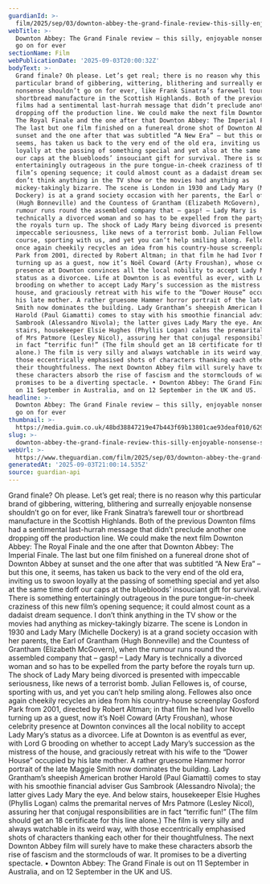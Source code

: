```yaml
---
guardianId: >-
  film/2025/sep/03/downton-abbey-the-grand-finale-review-this-silly-enjoyable-nonsense-should-go-on-for-ever
webTitle: >-
  Downton Abbey: The Grand Finale review – this silly, enjoyable nonsense should
  go on for ever
sectionName: Film
webPublicationDate: '2025-09-03T20:00:32Z'
bodyText: >-
  Grand finale? Oh please. Let’s get real; there is no reason why this
  particular brand of gibbering, wittering, blithering and surreally enjoyable
  nonsense shouldn’t go on for ever, like Frank Sinatra’s farewell tour or
  shortbread manufacture in the Scottish Highlands. Both of the previous Downton
  films had a sentimental last-hurrah message that didn’t preclude another one
  dropping off the production line. We could make the next film Downton Abbey:
  The Royal Finale and the one after that Downton Abbey: The Imperial Finale.
  The last but one film finished on a funereal drone shot of Downton Abbey at
  sunset and the one after that was subtitled “A New Era” – but this one, it
  seems, has taken us back to the very end of the old era, inviting us to swoon
  loyally at the passing of something special and yet also at the same time doff
  our caps at the bluebloods’ insouciant gift for survival. There is something
  entertainingly outrageous in the pure tongue-in-cheek craziness of this new
  film’s opening sequence; it could almost count as a dadaist dream sequence. I
  don’t think anything in the TV show or the movies had anything as
  mickey-takingly bizarre. The scene is London in 1930 and Lady Mary (Michelle
  Dockery) is at a grand society occasion with her parents, the Earl of Grantham
  (Hugh Bonneville) and the Countess of Grantham (Elizabeth McGovern), when the
  rumour runs round the assembled company that – gasp! – Lady Mary is
  technically a divorced woman and so has to be expelled from the party before
  the royals turn up. The shock of Lady Mary being divorced is presented with
  impeccable seriousness, like news of a terrorist bomb. Julian Fellowes is, of
  course, sporting with us, and yet you can’t help smiling along. Fellowes also
  once again cheekily recycles an idea from his country-house screenplay Gosford
  Park from 2001, directed by Robert Altman; in that film he had Ivor Novello
  turning up as a guest, now it’s Noël Coward (Arty Froushan), whose celebrity
  presence at Downton convinces all the local nobility to accept Lady Mary’s
  status as a divorcee. Life at Downton is as eventful as ever, with Lord G
  brooding on whether to accept Lady Mary’s succession as the mistress of the
  house, and graciously retreat with his wife to the “Dower House” occupied by
  his late mother. A rather gruesome Hammer horror portrait of the late Maggie
  Smith now dominates the building. Lady Grantham’s sheepish American brother
  Harold (Paul Giamatti) comes to stay with his smoothie financial adviser Gus
  Sambrook (Alessandro Nivola); the latter gives Lady Mary the eye. And below
  stairs, housekeeper Elsie Hughes (Phyllis Logan) calms the premarital nerves
  of Mrs Patmore (Lesley Nicol), assuring her that conjugal responsibilities are
  in fact “terrific fun!” (The film should get an 18 certificate for this line
  alone.) The film is very silly and always watchable in its weird way, with
  those eccentrically emphasised shots of characters thanking each other for
  their thoughtfulness. The next Downton Abbey film will surely have to make
  these characters absorb the rise of fascism and the stormclouds of war. It
  promises to be a diverting spectacle. • Downton Abbey: The Grand Finale is out
  on 11 September in Australia, and on 12 September in the UK and US.
headline: >-
  Downton Abbey: The Grand Finale review – this silly, enjoyable nonsense should
  go on for ever
thumbnail: >-
  https://media.guim.co.uk/48bd38847219e47b443f69b13801cae93deaf010/629_120_3600_2880/500.jpg
slug: >-
  downton-abbey-the-grand-finale-review-this-silly-enjoyable-nonsense-should-go-on-for-ever
webUrl: >-
  https://www.theguardian.com/film/2025/sep/03/downton-abbey-the-grand-finale-review-this-silly-enjoyable-nonsense-should-go-on-for-ever
generatedAt: '2025-09-03T21:00:14.535Z'
source: guardian-api
---
```

Grand finale? Oh please. Let’s get real; there is no reason why this particular brand of gibbering, wittering, blithering and surreally enjoyable nonsense shouldn’t go on for ever, like Frank Sinatra’s farewell tour or shortbread manufacture in the Scottish Highlands. Both of the previous Downton films had a sentimental last-hurrah message that didn’t preclude another one dropping off the production line. We could make the next film Downton Abbey: The Royal Finale and the one after that Downton Abbey: The Imperial Finale. The last but one film finished on a funereal drone shot of Downton Abbey at sunset and the one after that was subtitled “A New Era” – but this one, it seems, has taken us back to the very end of the old era, inviting us to swoon loyally at the passing of something special and yet also at the same time doff our caps at the bluebloods’ insouciant gift for survival. There is something entertainingly outrageous in the pure tongue-in-cheek craziness of this new film’s opening sequence; it could almost count as a dadaist dream sequence. I don’t think anything in the TV show or the movies had anything as mickey-takingly bizarre. The scene is London in 1930 and Lady Mary (Michelle Dockery) is at a grand society occasion with her parents, the Earl of Grantham (Hugh Bonneville) and the Countess of Grantham (Elizabeth McGovern), when the rumour runs round the assembled company that – gasp! – Lady Mary is technically a divorced woman and so has to be expelled from the party before the royals turn up. The shock of Lady Mary being divorced is presented with impeccable seriousness, like news of a terrorist bomb. Julian Fellowes is, of course, sporting with us, and yet you can’t help smiling along. Fellowes also once again cheekily recycles an idea from his country-house screenplay Gosford Park from 2001, directed by Robert Altman; in that film he had Ivor Novello turning up as a guest, now it’s Noël Coward (Arty Froushan), whose celebrity presence at Downton convinces all the local nobility to accept Lady Mary’s status as a divorcee. Life at Downton is as eventful as ever, with Lord G brooding on whether to accept Lady Mary’s succession as the mistress of the house, and graciously retreat with his wife to the “Dower House” occupied by his late mother. A rather gruesome Hammer horror portrait of the late Maggie Smith now dominates the building. Lady Grantham’s sheepish American brother Harold (Paul Giamatti) comes to stay with his smoothie financial adviser Gus Sambrook (Alessandro Nivola); the latter gives Lady Mary the eye. And below stairs, housekeeper Elsie Hughes (Phyllis Logan) calms the premarital nerves of Mrs Patmore (Lesley Nicol), assuring her that conjugal responsibilities are in fact “terrific fun!” (The film should get an 18 certificate for this line alone.) The film is very silly and always watchable in its weird way, with those eccentrically emphasised shots of characters thanking each other for their thoughtfulness. The next Downton Abbey film will surely have to make these characters absorb the rise of fascism and the stormclouds of war. It promises to be a diverting spectacle. • Downton Abbey: The Grand Finale is out on 11 September in Australia, and on 12 September in the UK and US.
